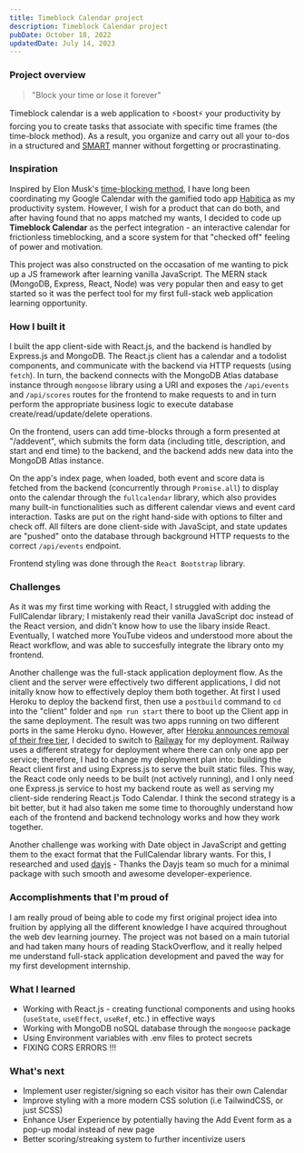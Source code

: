 ```yaml
---
title: Timeblock Calendar project
description: Timeblock Calendar project
pubDate: October 18, 2022
updatedDate: July 14, 2023
---
```


### Project overview

> "Block your time or lose it forever"

Timeblock calendar is a web application to ⚡boost⚡ your productivity by forcing you to create tasks that associate with specific time frames (the time-block method). As a result, you organize and carry out all your to-dos in a structured and [SMART](https://www.atlassian.com/blog/productivity/how-to-write-smart-goals) manner without forgetting or procrastinating.

### Inspiration

Inspired by Elon Musk's [time-blocking method](https://todoist.com/productivity-methods/time-blocking), I have long been coordinating my Google Calendar with the gamified todo app [Habitica](https://habitica.com) as my productivity system. However, I wish for a product that can do both, and after having found that no apps matched my wants, I decided to code up **Timeblock Calendar** as the perfect integration - an interactive calendar for frictionless timeblocking, and a score system for that "checked off" feeling of power and motivation.

This project was also constructed on the occasation of me wanting to pick up a JS framework after learning vanilla JavaScript. The MERN stack (MongoDB, Express, React, Node) was very popular then and easy to get started so it was the perfect tool for my first full-stack web application learning opportunity.

### How I built it

I built the app client-side with React.js, and the backend is handled by Express.js and MongoDB. The React.js client has a calendar and a todolist components, and communicate with the backend via HTTP requests (using `fetch`). In turn, the backend connects with the MongoDB Atlas database instance through `mongoose` library using a URI and exposes the `/api/events` and `/api/scores` routes for the frontend to make requests to and in turn perform the appropriate business logic to execute database create/read/update/delete operations.

On the frontend, users can add time-blocks through a form presented at "/addevent", which submits the form data (including title, description, and start and end time) to the backend, and the backend adds new data into the MongoDB Atlas instance.

On the app's index page, when loaded, both event and score data is fetched from the backend (concurrently through `Promise.all`) to display onto the calendar through the `fullcalendar` library, which also provides many built-in functionalities such as different calendar views and event card interaction. Tasks are put on the right hand-side with options to filter and check off. All filters are done client-side with JavaScipt, and state updates are "pushed" onto the database through background HTTP requests to the correct `/api/events` endpoint.

Frontend styling was done through the `React Bootstrap` library.

### Challenges

As it was my first time working with React, I struggled with adding the FullCalendar library; I mistakenly read their vanilla JavaScript doc instead of the React version, and didn't know how to use the libary inside React. Eventually, I watched more YouTube videos and understood more about the React workflow, and was able to succesfully integrate the library onto my frontend.

Another challenge was the full-stack application deployment flow. As the client and the server were effectively two different applications, I did not initally know how to effectively deploy them both together. At first I used Heroku to deploy the backend first, then use a `postbuild` command to `cd` into the "client" folder and `npm run start` there to boot up the Client app in the same deployment. The result was two apps running on two different ports in the same Heroku dyno. However, after [Heroku announces removal of their free tier](https://techcrunch.com/2022/08/25/heroku-announces-plans-to-eliminate-free-plans-blaming-fraud-and-abuse/), I decided to switch to [Railway](https://railway.app) for my deployment. Railway uses a different strategy for deployment where there can only one app per service; therefore, I had to change my deployment plan into: building the React client first and using Express.js to serve the built static files. This way, the React code only needs to be built (not actively running), and I only need one Express.js service to host my backend route as well as serving my client-side rendering React.js Todo Calendar. I think the second strategy is a bit better, but it had also taken me some time to thoroughly understand how each of the frontend and backend technology works and how they work together.

Another challenge was working with Date object in JavaScript and getting them to the exact format that the FullCalendar library wants. For this, I researched and used [dayjs](https://day.js.org/) - Thanks the Dayjs team so much for a minimal package with such smooth and awesome developer-experience.

### Accomplishments that I'm proud of

I am really proud of being able to code my first original project idea into fruition by applying all the different knowledge I have acquired throughout the web dev learning journey. The project was not based on a main tutorial and had taken many hours of reading StackOverflow, and it really helped me understand full-stack application development and paved the way for my first development internship.

### What I learned

- Working with React.js - creating functional components and using hooks (`useState`, `useEffect`, `useRef`, etc.) in effective ways
- Working with MongoDB noSQL database through the `mongoose` package
- Using Environment variables with .env files to protect secrets
- FIXING CORS ERRORS !!!

### What's next

- Implement user register/signing so each visitor has their own Calendar
- Improve styling with a more modern CSS solution (i.e TailwindCSS, or just SCSS)
- Enhance User Experience by potentially having the Add Event form as a pop-up modal instead of new page
- Better scoring/streaking system to further incentivize users
